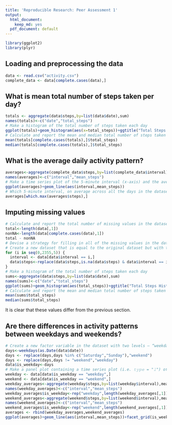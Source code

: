 ```yaml
---
title: 'Reproducible Research: Peer Assessment 1'
output:
  html_document:
    keep_md: yes
  pdf_document: default
---
```

```r
library(ggplot2)
library(plyr)
```

## Loading and preprocessing the data
```r
data <- read.csv("activity.csv")
complete_data <- data[complete.cases(data),]
```


## What is mean total number of steps taken per day?
```r
totals <- aggregate(data$steps,by=list(data$date),sum)
names(totals)<-c("date","total_steps")
# Make a histogram of the total number of steps taken each day
ggplot(totals)+geom_histogram(aes(x=total_steps))+ggtitle("Total Steps Histogram")
# Calculate and report the mean and median total number of steps taken per day
mean(totals[complete.cases(totals),]$total_steps)
median(totals[complete.cases(totals),]$total_steps)
```

## What is the average daily activity pattern?
```r

averages<-aggregate(complete_data$steps,by=list(complete_data$interval),mean)
names(averages)<-c("interval","mean_steps")
# Make a time series plot of the 5-minute interval (x-axis) and the average number of steps taken, averaged across all days (y-axis)
ggplot(averages)+geom_line(aes(interval,mean_steps))
# Which 5-minute interval, on average across all the days in the dataset, contains the maximum number of steps?
averages[which.max(averages$steps),] 
```

## Imputing missing values
```r
# Calculate and report the total number of missing values in the dataset (i.e. the total number of rows with 𝙽𝙰s)
total<-length(data[,1])
nonNA<-length(data[complete.cases(data),1])
total - nonNA
# Devise a strategy for filling in all of the missing values in the dataset. The strategy does not need to be sophisticated. For example, you could use the mean/median for that day, or the mean for that 5-minute interval, etc.
# Create a new dataset that is equal to the original dataset but with the missing data filled in.
for (i in seq(0,2355,5)) {
  interval <- data[data$interval == i,]
  data$steps<-replace(data$steps,is.na(data$steps) & data$interval == i,round(mean(complete.cases(interval$steps))))
}
# Make a histogram of the total number of steps taken each day 
sums<-aggregate(data$steps,by=list(data$date),sum)
names(sums)<-c("date","total_steps")
ggplot(sums)+geom_histogram(aes(total_steps))+ggtitle("Total Steps Histogram Imputed")
# Calculate and report the mean and median total number of steps taken per day.
mean(sums$total_steps)
median(sums$total_steps)
```
It is clear that these values differ from the previous section.

## Are there differences in activity patterns between weekdays and weekends?
```r
# Create a new factor variable in the dataset with two levels – “weekday” and “weekend” indicating whether a given date is a weekday or weekend day.
days<-weekdays(as.Date(data$date))
days <- replace(days,days %in% c("Saturday","Sunday"),"weekend")
days <- replace(days,days != "weekend","weekday")
data$is_weekday<-days
# Make a panel plot containing a time series plot (i.e. 𝚝𝚢𝚙𝚎 = "𝚕") of the 5-minute interval (x-axis) and the average number of steps taken, averaged across all weekday days or weekend days (y-axis).
weekday <- data[data$is_weekday == "weekday",]
weekend <- data[data$is_weekday == "weekend",]
weekday_averages<-aggregate(weekday$steps,by=list(weekday$interval),mean)
names(weekday_averages)<-c("interval","mean_steps")
weekday_averages$is_weekday<-rep("weekday",length(weekday_averages[,1]))
weekend_averages<-aggregate(weekend$steps,by=list(weekend$interval),mean)
names(weekend_averages)<-c("interval","mean_steps")
weekend_averages$is_weekday<-rep("weekend",length(weekend_averages[,1]))
averages <- rbind(weekday_averages,weekend_averages)
ggplot(averages)+geom_line(aes(interval,mean_steps))+facet_grid(is_weekday ~.)
```

